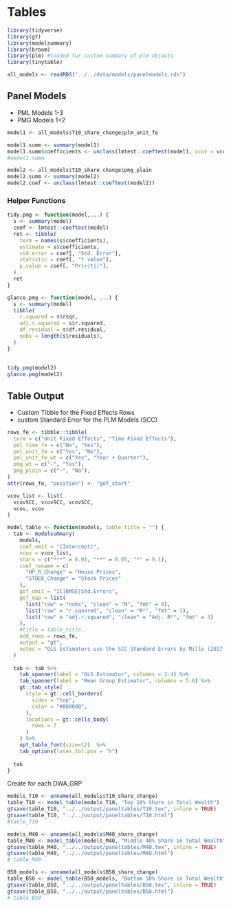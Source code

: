 # Tables

```r
library(tidyverse)
library(gt)
library(modelsummary)
library(broom)
library(plm) #loaded fur custom summary of plm objects
library(tinytable)
```

```r
all_models <- readRDS("../../data/models/panelmodels.rds")
```

## Panel Models

- PML Models 1-3
- PMG Models 1+2

```r
model1 <- all_models$T10_share_change$plm_unit_fe

model1.summ <- summary(model1)
model1.summ$coefficients <- unclass(lmtest::coeftest(model1, vcov = vcovSCC))
#model1.summ

model2 <- all_models$T10_share_change$pmg_plain
model2.summ <- summary(model2)
model2.coef <- unclass(lmtest::coeftest(model2))
```


### Helper Functions 

```r
tidy.pmg <- function(model,...) {
  s <- summary(model)
  coef <- lmtest::coeftest(model)
  ret <- tibble(
    term = names(s$coefficients),
    estimate = s$coefficients,
    std.error = coef[, "Std. Error"],
    statistic = coef[, "t value"],
    p.value = coef[, "Pr(>|t|)"],
  )
  ret
}

glance.pmg <- function(model, ...) {
  s <- summary(model)
  tibble(
    r.squared = s$rsqr,
    adj.r.squared = s$r.squared,
    df.residual = s$df.residual,
    nobs = length(s$residuals),
  )
}
  
  
tidy.pmg(model2)
glance.pmg(model2)
```


## Table Output

- Custom Tibble for the Fixed Effects Rows
- custom Standard Error for the PLM Models (SCC)

```r
rows_fe <- tibble::tibble(
  term = c("Unit Fixed Effects", "Time Fixed Effects"),
  pml_time_fe = c("No", "Yes"),
  pml_unit_fe = c("Yes", "No"),
  pml_unit_fe_wt = c("Yes", "Year + Quarter"),
  pmg_wt = c("-", "Yes"),
  pmg_plain = c("-", "No"),
)
attr(rows_fe, "position") <- "gof_start"

vcov_list <- list(
  vcovSCC, vcovSCC, vcovSCC,
  vcov, vcov
)
```


```r
model_table <- function(models, table_title = "") {
  tab <- modelsummary(
    models,
    coef_omit = "(Intercept)",
    vcov = vcov_list,
    stars = c("***" = 0.01, "**" = 0.05, "*" = 0.1),
    coef_rename = c(
      "HP_R_Change" = "House Prices",
      "STOCK_Change" = "Stock Prices"
    ),
    gof_omit = "IC|RMSE|Std.Errors",
    gof_map = list(
      list("raw" = "nobs", "clean" = "N", "fmt" = 0),
      list("raw" = "r.squared", "clean" = "R²", "fmt" = 3),
      list("raw" = "adj.r.squared", "clean" = "Adj. R²", "fmt" = 3)
    ),
    #title = table_title,
    add_rows = rows_fe,
    output = "gt",
    notes = "OLS Estimators use the SCC Standard Errors by Millo (2017)"
  )
  
  tab <- tab %>%
    tab_spanner(label = "OLS Estimator", columns = 2:4) %>%
    tab_spanner(label = "Mean Group Estimator", columns = 5:6) %>%
    gt::tab_style(
      style = gt::cell_borders(
        sides = "top",
        color = "#000000",
      ),
      locations = gt::cells_body(
        rows = 7
      )
    ) %>%
    opt_table_font(size=12)  %>%
    tab_options(latex.tbl.pos = "h")
  
  tab
}
```

Create for each DWA_GRP

```r
models_T10 <- unname(all_models$T10_share_change)
table_T10 <- model_table(models_T10, "Top 10% Share in Total Wealth")
gtsave(table_T10, "../../output/paneltables/T10.tex", inline = TRUE)
gtsave(table_T10, "../../output/paneltables/T10.html")
#table_T10
```

```r
models_M40 <- unname(all_models$M40_share_change)
table_M40 <- model_table(models_M40, "Middle 40% Share in Total Wealth")
gtsave(table_M40, "../../output/paneltables/M40.tex", inline = TRUE)
gtsave(table_M40, "../../output/paneltables/M40.html")
# table_M40
```

```r
B50_models <- unname(all_models$B50_share_change)
table_B50 <- model_table(B50_models, "Bottom 50% Share in Total Wealth")
gtsave(table_B50, "../../output/paneltables/B50.tex", inline = TRUE)
gtsave(table_B50, "../../output/paneltables/B50.html")
# table_B50
```
